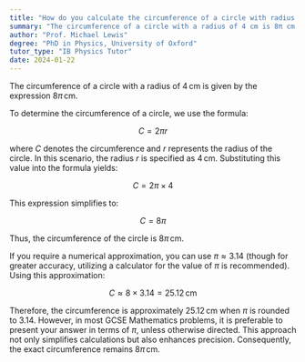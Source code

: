 ```yaml
---
title: "How do you calculate the circumference of a circle with radius 4 cm?"
summary: "The circumference of a circle with a radius of 4 cm is 8π cm."
author: "Prof. Michael Lewis"
degree: "PhD in Physics, University of Oxford"
tutor_type: "IB Physics Tutor"
date: 2024-01-22
---
```


The circumference of a circle with a radius of $4 \, \text{cm}$ is given by the expression $8\pi \, \text{cm}$.

To determine the circumference of a circle, we use the formula:

$$ C = 2\pi r $$

where $C$ denotes the circumference and $r$ represents the radius of the circle. In this scenario, the radius $r$ is specified as $4 \, \text{cm}$. Substituting this value into the formula yields:

$$ C = 2\pi \times 4 $$

This expression simplifies to:

$$ C = 8\pi $$

Thus, the circumference of the circle is $8\pi \, \text{cm}$. 

If you require a numerical approximation, you can use $\pi \approx 3.14$ (though for greater accuracy, utilizing a calculator for the value of $\pi$ is recommended). Using this approximation:

$$ C \approx 8 \times 3.14 = 25.12 \, \text{cm} $$

Therefore, the circumference is approximately $25.12 \, \text{cm}$ when $\pi$ is rounded to $3.14$. However, in most GCSE Mathematics problems, it is preferable to present your answer in terms of $\pi$, unless otherwise directed. This approach not only simplifies calculations but also enhances precision. Consequently, the exact circumference remains $8\pi \, \text{cm}$.
    